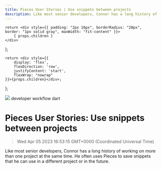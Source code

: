 ```yaml
---
title: Pieces User Stories | Use snippets between projects
description: Like most senior developers, Connor has a long history of working on more than one project at the same time. He often uses Pieces to save snippets that he can use in a different project or in the future.
---
```


    return <div style={{ padding: "2px 16px", borderRadius: "20px", border: "1px solid gray", maxWidth: "fit-content" }}>
        { props.children }
    </div>
};

    return <div style={{
        display: 'flex',
        flexDirection: 'row',
        justifyContent: 'start',
        flexWrap: "nowrap"
    }}>{props.children}</div>;

};

<link rel="canonical" href="https://code.pieces.app/blog/use-snippets-between-projects" />

![](https://uploads-ssl.webflow.com/6143afec68f555387049efb3/62ed6023c674b00650103127_connor_blog.png)
<GridFlexRow><Tag>developer workflow</Tag> <Tag>dart</Tag></GridFlexRow>

# Pieces User Stories: Use snippets between projects
> Wed Apr 05 2023 16:53:15 GMT+0000 (Coordinated Universal Time)

Like most senior developers, Connor has a long history of working on more than one project at the same time. He often uses Pieces to save snippets that he can use in a different project or in the future.

